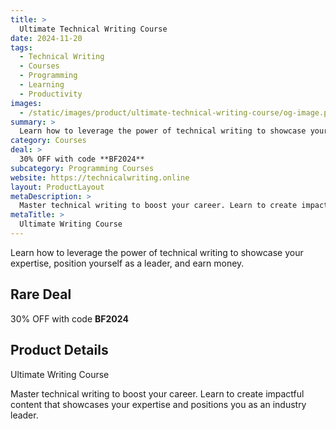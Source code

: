 ```yaml
---
title: >
  Ultimate Technical Writing Course
date: 2024-11-20
tags:
  - Technical Writing
  - Courses
  - Programming
  - Learning
  - Productivity
images:
  - /static/images/product/ultimate-technical-writing-course/og-image.png
summary: >
  Learn how to leverage the power of technical writing to showcase your expertise, position yourself as a leader, and earn money.
category: Courses
deal: >
  30% OFF with code **BF2024**
subcategory: Programming Courses
website: https://technicalwriting.online
layout: ProductLayout
metaDescription: >
  Master technical writing to boost your career. Learn to create impactful content that showcases your expertise and positions you as an industry leader.
metaTitle: >
  Ultimate Writing Course
---
```

Learn how to leverage the power of technical writing to showcase your expertise, position yourself as a leader, and earn money.

## Rare Deal

30% OFF with code **BF2024**

## Product Details
Ultimate Writing Course

Master technical writing to boost your career. Learn to create impactful content that showcases your expertise and positions you as an industry leader.
